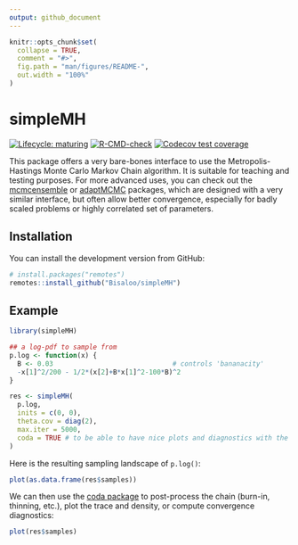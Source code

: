 ```yaml
---
output: github_document
---
```


<!-- README.md is generated from README.Rmd. Please edit that file -->

```r
knitr::opts_chunk$set(
  collapse = TRUE,
  comment = "#>",
  fig.path = "man/figures/README-",
  out.width = "100%"
)
```

# simpleMH

<!-- badges: start -->
[![Lifecycle: maturing](https://img.shields.io/badge/lifecycle-maturing-blue.svg)](https://www.tidyverse.org/lifecycle/#maturing)
[![R-CMD-check](https://github.com/Bisaloo/simpleMH/workflows/R-CMD-check/badge.svg)](https://github.com/Bisaloo/simpleMH/actions)
[![Codecov test coverage](https://codecov.io/gh/Bisaloo/simpleMH/branch/main/graph/badge.svg)](https://codecov.io/gh/Bisaloo/simpleMH?branch=main)
<!-- badges: end -->

This package offers a very bare-bones interface to use the Metropolis-Hastings
Monte Carlo Markov Chain algorithm. It is suitable for teaching and testing
purposes. For more advanced uses, you can check out the
[mcmcensemble](https://bisaloo.github.io/mcmcensemble) or
[adaptMCMC](https://github.com/scheidan/adaptMCMC) packages, which are designed
with a very similar interface, but often allow better convergence, especially
for badly scaled problems or highly correlated set of parameters.

## Installation

You can install the development version from GitHub:

```r
# install.packages("remotes")
remotes::install_github("Bisaloo/simpleMH")
```

## Example

```r
library(simpleMH)

## a log-pdf to sample from
p.log <- function(x) {
  B <- 0.03                              # controls 'bananacity'
  -x[1]^2/200 - 1/2*(x[2]+B*x[1]^2-100*B)^2
}

res <- simpleMH(
  p.log,
  inits = c(0, 0),
  theta.cov = diag(2),
  max.iter = 5000,
  coda = TRUE # to be able to have nice plots and diagnostics with the coda pkg
)
```

Here is the resulting sampling landscape of `p.log()`:

```r
plot(as.data.frame(res$samples))
```

We can then use the [coda package](https://cran.r-project.org/package=coda) to
post-process the chain (burn-in, thinning, etc.), plot the trace and density,
or compute convergence diagnostics:

```r
plot(res$samples)
```


